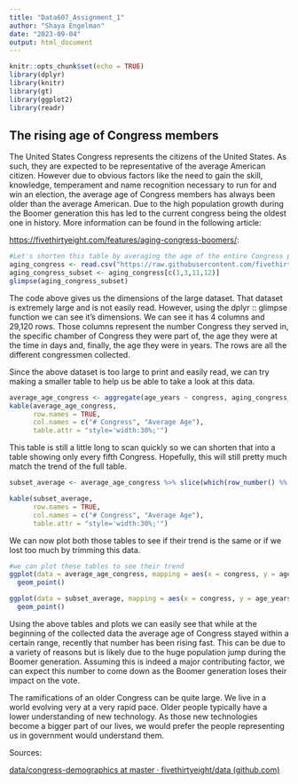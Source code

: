 ```yaml
---
title: "Data607_Assignment_1"
author: "Shaya Engelman"
date: "2023-09-04"
output: html_document
---
```


```r
knitr::opts_chunk$set(echo = TRUE)
library(dplyr)
library(knitr)
library(gt)
library(ggplot2)
library(readr)
```

## The rising age of Congress members

The United States Congress represents the citizens of the United States. As such, they are expected to be representative of the average American citizen. However due to obvious factors like the need to gain the skill, knowledge, temperament and name recognition necessary to run for and win an election, the average age of Congress members has always been older than the average American. Due to the high population growth during the Boomer generation this has led to the current congress being the oldest one in history. More information can be found in the following article:

<https://fivethirtyeight.com/features/aging-congress-boomers/>:

```r
#Let's shorten this table by averaging the age of the entire Congress per session
aging_congress <- read.csv("https://raw.githubusercontent.com/fivethirtyeight/data/master/congress-demographics/data_aging_congress.csv")
aging_congress_subset <- aging_congress[c(1,3,11,12)]
glimpse(aging_congress_subset)

```

The code above gives us the dimensions of the large dataset. That dataset is extremely large and is not easily read. However, using the dplyr :: glimpse function we can see it's dimensions. We can see it has 4 columns and 29,120 rows. Those columns represent the number Congress they served in, the specific chamber of Congress they were part of, the age they were at the time in days and, finally, the age they were in years. The rows are all the different congressmen collected.

Since the above dataset is too large to print and easily read, we can try making a smaller table to help us be able to take a look at this data.

```r
average_age_congress <- aggregate(age_years ~ congress, aging_congress_subset, mean)
kable(average_age_congress,
      row.names = TRUE,
      col.names = c("# Congress", "Average Age"),
      table.attr = "style='width:30%;'")

```

This table is still a little long to scan quickly so we can shorten that into a table showing only every fifth Congress. Hopefully, this will still pretty much match the trend of the full table.

```r
subset_average <- average_age_congress %>% slice(which(row_number() %% 3 == 1))

kable(subset_average,
      row.names = TRUE,
      col.names = c("# Congress", "Average Age"),
      table.attr = "style='width:30%;'")
```

We can now plot both those tables to see if their trend is the same or if we lost too much by trimming this data.

```r
#we can plot these tables to see their trend
ggplot(data = average_age_congress, mapping = aes(x = congress, y = age_years)) +
  geom_point()

ggplot(data = subset_average, mapping = aes(x = congress, y = age_years)) +
  geom_point()

```

Using the above tables and plots we can easily see that while at the beginning of the collected data the average age of Congress stayed within a certain range, recently that number has been rising fast. This can be due to a variety of reasons but is likely due to the huge population jump during the Boomer generation. Assuming this is indeed a major contributing factor, we can expect this number to come down as the Boomer generation loses their impact on the vote.

The ramifications of an older Congress can be quite large. We live in a world evolving very at a very rapid pace. Older people typically have a lower understanding of new technology. As those new technologies become a bigger part of our lives, we would prefer the people representing us in government would understand them.

Sources:

[data/congress-demographics at master · fivethirtyeight/data (github.com)](https://github.com/fivethirtyeight/data/tree/master/congress-demographics)
